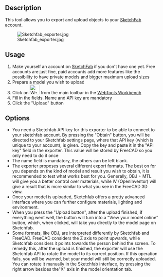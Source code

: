 <languages/>

{{GuiCommand
|Name=WebTools Sketchfab
|MenuLocation=Web Tools → Sketchfab
|Workbenches=[[WebTools Workbench|WebTools]]
}}

==Description==
This tool allows you to export and upload objects to your [http://www.sketchfab.com SketchFab] account. {{Version|0.17}}

[[Image:Sketchfab exporter.jpg]]

==Usage==

# Make yourself an account on [http://www.sketchfab.com SketchFab] if you don't have one yet. Free accounts are just fine, paid accounts add more features like the possibility to have private models and bigger maximum upload sizes
# Prepare a model you wish to upload
# Click on [[Image:WebTools_Sketchfab.svg|32px]] from the main toolbar in the [[WebTools Workbench]]
# Fill in the fields. Name and API key are mandatory
# Click the "Upload" button

==Options==

* You need a Sketchfab API key for this exporter to be able to connect to your sketchfab account. By pressing the "Obtain" button, you will be directed to your Sketchfab settings page, where that API key (which is unique to your account), is given. Copy the key and paste it in the "API key" field in the exporter. This value will be stored by FreeCAD so you only need to do it once
* The name field is mandatory, the others can be left blank.
* The exporter proposes several different export formats. The best on for you depends on the kind of model and result you wish to obtain, it is recommended to test what works best for you. Generally, OBJ + MTL will give you a better control over materials, while IV (OpenInventor) will give a result that is more similar to what you see in the FreeCAD 3D view.
* Once your model is uploaded, Sketchfab offers a pretty advanced interface where you can further configure materials, lighting and environment.
* When you press the "Upload button", after the upload finished, if everything went well, the button will turn into a "View your model online" button, which, when clicked, will take you directly to the model page on Sketchfab.
* Some formats, like OBJ, are interpreted differently by Sketchfab and FreeCAD. FreeCAD considers the Z axis to point upwards, while Sketchfab considers it points towards the person behind the screen. To remedy this, after the upload is finished, the exporter will use the Sketchfab API to rotate the model to its correct position. If this operation fails, you will be warned, but your model will still be correctly uploaded. You can rotate it manually in the Sketchfab interface, by pressing the right arrow besides the"X" axis in the model orientation tab.